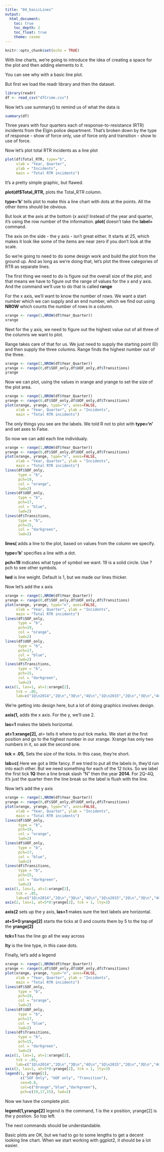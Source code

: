 ```yaml
---
title: "04_basicLines"
output:
  html_document: 
    toc: true
    toc_depth: 2
    toc_float: true
    theme: cosmo
---
```


```r
knitr::opts_chunk$set(echo = TRUE)
```

With line charts, we're going to introduce the idea of creating a space for the plot and then adding elements to it.

You can see why with a basic line plot.

But first we load the readr library and then the dataset.

```r
library(readr)
df <- read_csv("dfCrime.csv")
```

Now let's use summary() to remind us of what the data is

```r
summary(df)
```

Three years with four quarters each of response-to-resistance (RTR) incidents from the Elgin police department. That's broken down by the type of response - show of force only, use of force only and transition - show to use of force.

Now let's plot total RTR incidents as a line plot

```r

plot(df$Total_RTR, type="b",
     xlab = "Year, Quarter", 
     ylab = "Incidents",
     main = "Total RTR incidents")
```

It's a pretty simple graphic, but flawed.

__plot(df\$Total_RTR,__ plots the Total_RTR column.

__type='b'__ tells plot to make this a line chart with dots at the points. All the other items should be obvious.

But look at the axis at the bottom (x axis)! Instead of the year and quarter, it's using the row number of the information. __plot(__ doesn't take the __label=__ command.

The axis on the side - the y axis - isn't great either. It starts at 25, which makes it look like some of the items are near zero if you don't look at the scale. 

So we're going to need to do some design work and build the plot from the ground up. And as long as we're doing that, let's plot the three categories of RTR as separate lines.

The first thing we need to do is figure out the overall size of the plot, and that means we have to figure out the range of values for the x and y axis. And the command we'll use to do that is called __range__

For the x axis, we'll want to know the number of rows. We want a start number which we can supply and an end number, which we find out using __NROW__ which counts the number of rows in a column.

```r
xrange <- range(1,NROW(df$Year_Quarter))
xrange
```

Next for the y axis, we need to figure out the highest value out of all three of the columns we want to plot. 

Range takes care of that for us. We just need to supply the starting point (0) and then supply the three columns. Range finds the highest number out of the three.

```r
xrange <- range(1,NROW(df$Year_Quarter))
yrange <- range(0,df$SOF_only,df$UOF_only,df$Transitions)
yrange
```

Now we can plot, using the values in xrange and yrange to set the size of the plot area.

```r
xrange <- range(1,NROW(df$Year_Quarter))
yrange <- range(0,df$SOF_only,df$UOF_only,df$Transitions)
plot(xrange, yrange, type="n", axes=FALSE,
     xlab = "Year, Quarter", ylab = "Incidents",
     main = "Total RTR incidents")
```

The only things you see are the labels. We told R not to plot with __type='n'__ and set axes to False.

So now we can add each line individualy.

```r
xrange <- range(1,NROW(df$Year_Quarter))
yrange <- range(0,df$SOF_only,df$UOF_only,df$Transitions)
plot(xrange, yrange, type="n", axes=FALSE,
     xlab = "Year, Quarter", ylab = "Incidents",
     main = "Total RTR incidents")
lines(df$SOF_only, 
      type = "b", 
      pch=19, 
      col = "orange", 
      lwd=2)
lines(df$UOF_only, 
      type = "b", 
      pch=17, 
      col = "blue", 
      lwd=2)
lines(df$Transitions, 
      type = "b", 
      pch=15, 
      col = "darkgreen", 
      lwd=2)
```

__lines(__ adds a line to the plot, based on values from the column we specify.

__type='b'__ specifies a line with a dot.

__pch=19__ indicates what type of symbol we want. 19 is a solid circle. Use ?pch to see other symbols.

__lwd__ is line weight. Default is 1, but we made our lines thicker.

Now let's add the x axis

```r
xrange <- range(1,NROW(df$Year_Quarter))
yrange <- range(0,df$SOF_only,df$UOF_only,df$Transitions)
plot(xrange, yrange, type="n", axes=FALSE,
     xlab = "Year, Quarter", ylab = "Incidents",
     main = "Total RTR incidents")
lines(df$SOF_only, 
      type = "b", 
      pch=19, 
      col = "orange", 
      lwd=2)
lines(df$UOF_only, 
      type = "b", 
      pch=17, 
      col = "blue", 
      lwd=2)
lines(df$Transitions, 
      type = "b", 
      pch=15, 
      col = "darkgreen", 
      lwd=2)
axis(1, las=1, at=1:xrange[2], 
     tck = .05,
     lab=c("1Q\n2014","2Q\n","3Q\n","4Q\n","1Q\n2015","2Q\n","3Q\n","4Q\n","1Q\n2016","2Q\n","3Q\n","4Q\n") )
```

We're getting into design here, but a lot of doing graphics involves design.

__axis(1,__ adds the x axis. For the y, we'll use 2. 

__las=1__ makes the labels horizontal.

__at=1:xrange[2],__ at= tells it where to put tick marks. We start at the first position and go to the highest number in our xrange. Xrange has only two numbers in it, so ask the second one.

__tck = .05,__ Sets the size of the ticks. In this case, they're short.

__lab=c(__ Here we got a little fancy. If we tried to put all the labels in, they'd run into each other. But we need something for each of the 12 ticks. So we label the first tick __1Q__ then a line break slash "N" then the year __2014__. For 2Q-4Q, it's just the quarter then the line break so the label is flush with the line.

Now let's add the y axis

```r
xrange <- range(1,NROW(df$Year_Quarter))
yrange <- range(0,df$SOF_only,df$UOF_only,df$Transitions)
plot(xrange, yrange, type="n", axes=FALSE,
     xlab = "Year, Quarter", ylab = "Incidents",
     main = "Total RTR incidents")
lines(df$SOF_only, 
      type = "b", 
      pch=19, 
      col = "orange", 
      lwd=2)
lines(df$UOF_only, 
      type = "b", 
      pch=17, 
      col = "blue", 
      lwd=2)
lines(df$Transitions, 
      type = "b", 
      pch=15, 
      col = "darkgreen", 
      lwd=2)
axis(1, las=1, at=1:xrange[2], 
     tck = .05,
     lab=c("1Q\n2014","2Q\n","3Q\n","4Q\n","1Q\n2015","2Q\n","3Q\n","4Q\n","1Q\n2016","2Q\n","3Q\n","4Q\n") )
axis(2, las=1, at=5*0:yrange[2], tck = 1, lty=3)
```

__axis(2__ sets up the y axis, __las=1__ makes sure the text labels are horizontal.

__at\+5\*0:yrange[2]__ starts the ticks at 0 and counts them by 5 to the top of the __yrange[2]__

__tck=1__ has the line go all the way across

__lty__ is the line type, in this case dots.

Finally, let's add a legend

```r
xrange <- range(1,NROW(df$Year_Quarter))
yrange <- range(0,df$SOF_only,df$UOF_only,df$Transitions)
plot(xrange, yrange, type="n", axes=FALSE,
     xlab = "Year, Quarter", ylab = "Incidents",
     main = "Total RTR incidents")
lines(df$SOF_only, 
      type = "b", 
      pch=19, 
      col = "orange", 
      lwd=2)
lines(df$UOF_only, 
      type = "b", 
      pch=17, 
      col = "blue", 
      lwd=2)
lines(df$Transitions, 
      type = "b", 
      pch=15, 
      col = "darkgreen", 
      lwd=2)
axis(1, las=1, at=1:xrange[2], 
     tck = .05,
     lab=c("1Q\n2014","2Q\n","3Q\n","4Q\n","1Q\n2015","2Q\n","3Q\n","4Q\n","1Q\n2016","2Q\n","3Q\n","4Q\n") )
axis(2, las=1, at=5*0:yrange[2], tck = 1, lty=3)
legend(1, yrange[2], 
       c("SOF Only", "UOF only", "Transition"), 
       cex=0.8, 
       col=c("Orange","blue","darkgreen"), 
       pch=c(19,17,15), lwd=2)
```

Now we have the complete plot. 

__legend(1,yrange[2]__ legend is the command, 1 is the x position, yrange[2] is the y postion. So top left.

The next commands should be understandable. 

Basic plots are OK, but we had to go to some lengths to get a decent looking line chart. When we start working with ggplot2, it should be a lot easier.